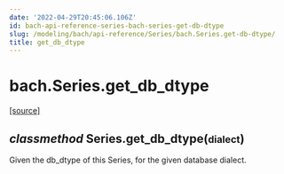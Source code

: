 ```yaml
---
date: '2022-04-29T20:45:06.106Z'
id: bach-api-reference-series-bach-series-get-db-dtype
slug: /modeling/bach/api-reference/Series/bach.Series.get-db-dtype/
title: get_db_dtype
---
```


# bach.Series.get_db_dtype

<div class="method">

&#8203;<span class="view-source">[[source]](https://github.com/objectiv/objectiv-analytics/blob/main/bach/bach/series/series.py)</span>

<h2 class="signature-class"><span class="type-annotation"><em>classmethod</em></span> <span class="additional-name">Series.</span><span class="name">get_db_dtype(</span><small class="parameter-list"><span class="parameter" id="dialect">dialect</span></small>)</h2>


<div class="content">

Given the db_dtype of this Series, for the given database dialect.


</div>

</div>
